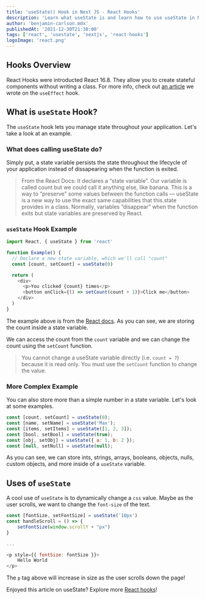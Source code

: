 ```yaml
---
title: 'useState() Hook in Next JS - React Hooks'
description: 'Learn what useState is and learn how to use useState in Next JS by coding some examples.'
author: 'benjamin-carlson.mdx'
publishedAt: '2021-12-30T21:30:00'
tags: ['react', 'usestate', 'nextjs', 'react-hooks']
logoImage: 'react.png'
---
```


## Hooks Overview

React Hooks were introducted React 16.8. They allow you to create stateful components without writing a class. For more info, check out [an article](using-react-useeffect) we wrote on the `useEffect` hook.

## What is `useState` Hook?

The `useState` hook lets you manage state throughout your application. Let's take a look at an example.

### What does calling useState do?

Simply put, a state variable persists the state throughout the lifecycle of your application instead of dissapearing when the function is exited.

> From the React Docs: It declares a “state variable”. Our variable is called count but we could call it anything else, like banana. This is a way to “preserve” some values between the function calls — useState is a new way to use the exact same capabilities that this.state provides in a class. Normally, variables “disappear” when the function exits but state variables are preserved by React.

### `useState` Hook Example

```javascript
import React, { useState } from 'react'

function Example() {
  // Declare a new state variable, which we'll call "count"
  const [count, setCount] = useState(0)

  return (
    <div>
      <p>You clicked {count} times</p>
      <button onClick={() => setCount(count + 1)}>Click me</button>
    </div>
  )
}
```

The example above is from the [React docs](https://reactjs.org/docs/hooks-state.html). As you can see, we are storing the count inside a state variable.

We can access the count from the `count` variable and we can change the count using the `setCount` function.

> You cannot change a useState variable directly (i.e. `count = 7`) because it is read only. You must use the `setCount` function to change the value.

### More Complex Example

You can also store more than a simple number in a state variable. Let's look at some examples.

```javascript
const [count, setCount] = useState(0);
const [name, setName] = useState('Max');
const [items, setItems] = useState([1, 2, 3]);
const [bool, setBool] = useState(true);
const [obj, setObj] = useState({ a: 1, b: 2 });
const [null, setNull] = useState(null);
```

As you can see, we can store ints, strings, arrays, booleans, objects, nulls, custom objects, and more inside of a `useState` variable.

## Uses of `useState`

A cool use of `useState` is to dynamically change a `css` value. Maybe as the user scrolls, we want to change the `font-size` of the text.

```javascript
const [fontSize, setFontSize] = useState('10px')
const handleScroll = () => {
    setFontSize(window.scrollY + "px")
}

...

<p style={{ fontSize: fontSize }}>
    Hello World
</p>
```

The `p` tag above will increase in size as the user scrolls down the page!

Enjoyed this article on useState? Explore more [React hooks](/tags/react-hooks)!
